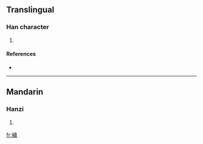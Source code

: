 ==Translingual==

===Han character===
{{Han char|rn=75|rad=木|as=13|sn=17|four=4195<sub>3</sub>|canj=木卜一竹 (DYMH)}}

# {{defn|Han|sort=木13}}

====References====
* {{Han ref|kx=0556.100|dkj=15642|dj=0945.280|hdz=21301.010|uh=6A85|ud=27269|bh=ED48|bd=60744}}

----

==Mandarin==

===Hanzi===
{{cmn-hanzi|pin=[[suì]] ([[sui4]])|wg=sui<sup>4</sup>}}

# {{defn|Mandarin}}

[[fr:檅]]
